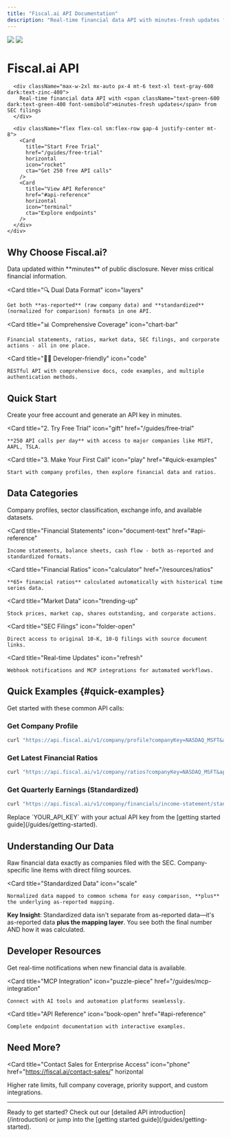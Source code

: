 ```yaml
---
title: "Fiscal.ai API Documentation"
description: "Real-time financial data API with minutes-fresh updates from SEC filings"
---
```


<div className="relative">
  <div className="absolute top-0 lg:-top-16 left-0 right-0 opacity-30">
    <img
      src="/images/hero-light.png"
      className="block dark:hidden pointer-events-none"
    />
    <img
      src="/images/hero-dark.png"
      className="hidden dark:block pointer-events-none"
    />
  </div>

  <div className="px-4 py-16 lg:py-48 lg:pb-24 max-w-4xl mx-auto">
    <div className="text-center">
      <h1 className="text-4xl lg:text-6xl font-bold text-gray-900 dark:text-zinc-50 tracking-tight">
        Fiscal.ai API
      </h1>
      
      <div className="max-w-2xl mx-auto px-4 mt-6 text-xl text-gray-600 dark:text-zinc-400">
        Real-time financial data API with <span className="text-green-600 dark:text-green-400 font-semibold">minutes-fresh updates</span> from SEC filings
      </div>

      <div className="flex flex-col sm:flex-row gap-4 justify-center mt-8">
        <Card
          title="Start Free Trial"
          href="/guides/free-trial"
          horizontal
          icon="rocket"
          cta="Get 250 free API calls"
        />
        <Card
          title="View API Reference"
          href="#api-reference"
          horizontal
          icon="terminal"
          cta="Explore endpoints"
        />
      </div>
    </div>
  </div>
</div>

## Why Choose Fiscal.ai?

<Columns cols={2}>
  <Card
    title="⚡ Real-time Updates"
    icon="clock"
  >
    Data updated within **minutes** of public disclosure. Never miss critical financial information.
  </Card>
  
  <Card
    title="🔍 Dual Data Format"
    icon="layers"
  >
    Get both **as-reported** (raw company data) and **standardized** (normalized for comparison) formats in one API.
  </Card>
  
  <Card
    title="📊 Comprehensive Coverage"
    icon="chart-bar"
  >
    Financial statements, ratios, market data, SEC filings, and corporate actions - all in one place.
  </Card>
  
  <Card
    title="👩‍💻 Developer-friendly"
    icon="code"
  >
    RESTful API with comprehensive docs, code examples, and multiple authentication methods.
  </Card>
</Columns>

## Quick Start

<Columns cols={3}>
  <Card
    title="1. Get Your API Key"
    icon="key"
    href="/guides/getting-started"
  >
    Create your free account and generate an API key in minutes.
  </Card>
  
  <Card
    title="2. Try Free Trial"
    icon="gift"
    href="/guides/free-trial"
  >
    **250 API calls per day** with access to major companies like MSFT, AAPL, TSLA.
  </Card>
  
  <Card
    title="3. Make Your First Call"
    icon="play"
    href="#quick-examples"
  >
    Start with company profiles, then explore financial data and ratios.
  </Card>
</Columns>

## Data Categories

<Columns cols={2}>
  <Card
    title="Company Information"
    icon="building-office"
    href="#api-reference"
  >
    Company profiles, sector classification, exchange info, and available datasets.
  </Card>
  
  <Card
    title="Financial Statements"
    icon="document-text"
    href="#api-reference"
  >
    Income statements, balance sheets, cash flow - both as-reported and standardized formats.
  </Card>
  
  <Card
    title="Financial Ratios"
    icon="calculator"
    href="/resources/ratios"
  >
    **65+ financial ratios** calculated automatically with historical time series data.
  </Card>
  
  <Card
    title="Market Data"
    icon="trending-up"
  >
    Stock prices, market cap, shares outstanding, and corporate actions.
  </Card>
  
  <Card
    title="SEC Filings"
    icon="folder-open"
  >
    Direct access to original 10-K, 10-Q filings with source document links.
  </Card>
  
  <Card
    title="Real-time Updates"
    icon="refresh"
  >
    Webhook notifications and MCP integrations for automated workflows.
  </Card>
</Columns>

## Quick Examples {#quick-examples}

Get started with these common API calls:

### Get Company Profile
```bash
curl "https://api.fiscal.ai/v1/company/profile?companyKey=NASDAQ_MSFT&apiKey=YOUR_API_KEY"
```

### Get Latest Financial Ratios
```bash
curl "https://api.fiscal.ai/v1/company/ratios?companyKey=NASDAQ_MSFT&apiKey=YOUR_API_KEY"
```

### Get Quarterly Earnings (Standardized)
```bash
curl "https://api.fiscal.ai/v1/company/financials/income-statement/standardized?companyKey=NASDAQ_MSFT&periodType=quarterly&apiKey=YOUR_API_KEY"
```

<Info>
Replace `YOUR_API_KEY` with your actual API key from the [getting started guide](/guides/getting-started).
</Info>

## Understanding Our Data

<Columns cols={2}>
  <Card
    title="As-Reported Data"
    icon="document"
  >
    Raw financial data exactly as companies filed with the SEC. Company-specific line items with direct filing sources.
  </Card>
  
  <Card
    title="Standardized Data"
    icon="scale"
  >
    Normalized data mapped to common schema for easy comparison, **plus** the underlying as-reported mapping.
  </Card>
</Columns>

**Key Insight**: Standardized data isn't separate from as-reported data—it's as-reported data **plus the mapping layer**. You see both the final number AND how it was calculated.

## Developer Resources

<Columns cols={3}>
  <Card
    title="Webhooks"
    icon="bell"
    href="/guides/webhooks"
  >
    Get real-time notifications when new financial data is available.
  </Card>
  
  <Card
    title="MCP Integration"
    icon="puzzle-piece"
    href="/guides/mcp-integration"
  >
    Connect with AI tools and automation platforms seamlessly.
  </Card>
  
  <Card
    title="API Reference"
    icon="book-open"
    href="#api-reference"
  >
    Complete endpoint documentation with interactive examples.
  </Card>
</Columns>

## Need More?

<Card
  title="Contact Sales for Enterprise Access"
  icon="phone"
  href="https://fiscal.ai/contact-sales/"
  horizontal
>
  Higher rate limits, full company coverage, priority support, and custom integrations.
</Card>

---

<div className="text-center text-sm text-gray-500 dark:text-zinc-500">
  Ready to get started? Check out our [detailed API introduction](/introduction) or jump into the [getting started guide](/guides/getting-started).
</div>
